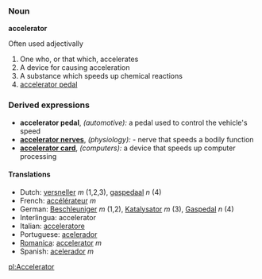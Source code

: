 ===Noun===
'''accelerator'''

Often used adjectivally

#One who, or that which, accelerates
#A device for causing acceleration
#A substance which speeds up chemical reactions
#[[accelerator pedal]]

===Derived expressions===
*'''accelerator pedal''', ''(automotive):'' a pedal used to control the vehicle's speed
*'''[[accelerator nerves]]''', ''(physiology):'' - nerve that speeds a bodily function
*'''[[accelerator card]]''', ''(computers):'' a device that speeds up computer processing
 
====Translations====
*Dutch: [[versneller]] ''m'' (1,2,3), [[gaspedaal]] ''n'' (4)
*French: [[accélérateur]] ''m''
*German: [[Beschleuniger]] ''m'' (1,2), [[Katalysator]] ''m'' (3), [[Gaspedal]] ''n'' (4)
*Interlingua: accelerator
*Italian: [[acceleratore]]
*Portuguese: [[acelerador]]
*[[Romanica]]: [[accelerator]] ''m''
*Spanish: [[acelerador]] ''m''

[[pl:Accelerator]]